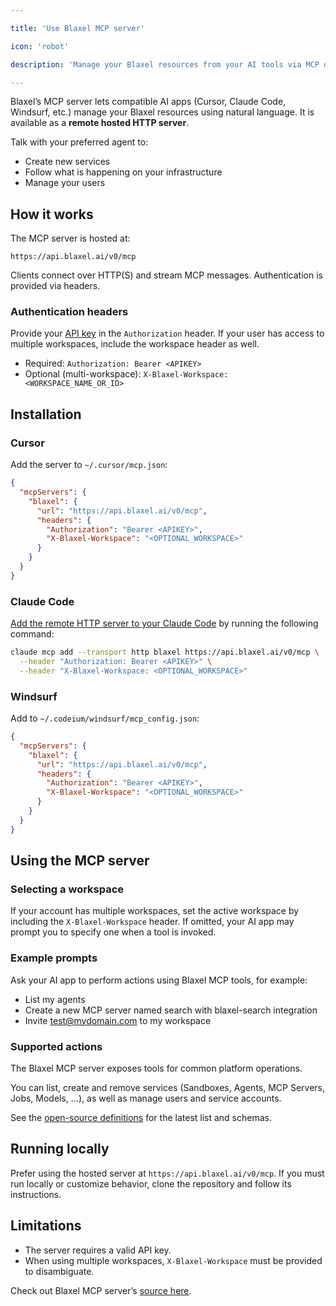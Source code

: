 ```yaml
---

title: 'Use Blaxel MCP server'

icon: 'robot'

description: 'Manage your Blaxel resources from your AI tools via MCP over HTTP.'

---
```


Blaxel’s MCP server lets compatible AI apps (Cursor, Claude Code, Windsurf, etc.) manage your Blaxel resources using natural language. It is available as a **remote hosted HTTP server**.

Talk with your preferred agent to:

- Create new services
- Follow what is happening on your infrastructure
- Manage your users

## How it works

The MCP server is hosted at:

```
https://api.blaxel.ai/v0/mcp
```

Clients connect over HTTP(S) and stream MCP messages. Authentication is provided via headers.

### Authentication headers

Provide your [API key](Security/Access-tokens) in the `Authorization` header. If your user has access to multiple workspaces, include the workspace header as well.

- Required: `Authorization: Bearer <APIKEY>`
- Optional (multi-workspace): `X-Blaxel-Workspace: <WORKSPACE_NAME_OR_ID>`

## Installation

### Cursor

Add the server to `~/.cursor/mcp.json`:

```json
{
  "mcpServers": {
    "blaxel": {
      "url": "https://api.blaxel.ai/v0/mcp",
      "headers": {
        "Authorization": "Bearer <APIKEY>",
        "X-Blaxel-Workspace": "<OPTIONAL_WORKSPACE>"
      }
    }
  }
}
```

### Claude Code

[Add the remote HTTP server to your Claude Code](https://docs.anthropic.com/en/docs/claude-code/mcp#option-3%3A-add-a-remote-http-server) by running the following command:

```bash
claude mcp add --transport http blaxel https://api.blaxel.ai/v0/mcp \
  --header "Authorization: Bearer <APIKEY>" \
  --header "X-Blaxel-Workspace: <OPTIONAL_WORKSPACE>"
```

### Windsurf

Add to `~/.codeium/windsurf/mcp_config.json`:

```json
{
  "mcpServers": {
    "blaxel": {
      "url": "https://api.blaxel.ai/v0/mcp",
      "headers": {
        "Authorization": "Bearer <APIKEY>",
        "X-Blaxel-Workspace": "<OPTIONAL_WORKSPACE>"
      }
    }
  }
}
```

## Using the MCP server

### Selecting a workspace

If your account has multiple workspaces, set the active workspace by including the `X-Blaxel-Workspace` header. If omitted, your AI app may prompt you to specify one when a tool is invoked.

### Example prompts

Ask your AI app to perform actions using Blaxel MCP tools, for example:

- List my agents
- Create a new MCP server named search with blaxel-search integration
- Invite test@mydomain.com to my workspace

### Supported actions

The Blaxel MCP server exposes tools for common platform operations.

You can list, create and remove services (Sandboxes, Agents, MCP Servers, Jobs, Models, …), as well as manage users and service accounts.

See the [open-source definitions](https://github.com/blaxel-ai/blaxel-mcp-server) for the latest list and schemas.

## Running locally

Prefer using the hosted server at `https://api.blaxel.ai/v0/mcp`. If you must run locally or customize behavior, clone the repository and follow its instructions.

## Limitations

- The server requires a valid API key.
- When using multiple workspaces, `X-Blaxel-Workspace` must be provided to disambiguate.

Check out Blaxel MCP server’s [source here](https://github.com/blaxel-ai/blaxel-mcp-server).